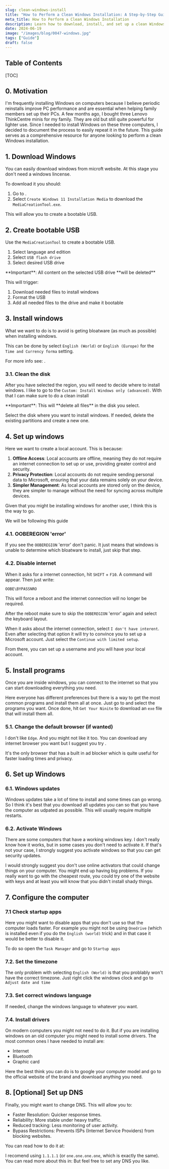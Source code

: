 ```yaml
---
slug: clean-windows-install
title: "How to Perform a Clean Windows Installation: A Step-by-Step Guide"
meta_title: How to Perform a Clean Windows Installation
description: Learn how to download, install, and set up a clean Windows installation without bloatware. This comprehensive guide covers creating a bootable USB, setting up a local account, and configuring essential settings for optimal performance.
date: 2024-06-19
image: "/images/blog/0047-windows.jpg"
tags: ["Guide"]
draft: false
---
```


## Table of Contents

[TOC]

## 0. Motivation

I'm frequently installing Windows on computers because I believe periodic reinstalls improve PC performance and are essential when helping family members set up their PCs.
A few months ago, I bought three Lenovo ThinkCentre minis for my family.
They are old but still quite powerful for lighter use.
Since I needed to install Windows on these three computers, I decided to document the process to easily repeat it in the future.
This guide serves as a comprehensive resource for anyone looking to perform a clean Windows installation.

## 1. Download Windows

You can easily download windows from microft website.
At this stage you don't need a windows lincense.

To download it you should:

1. Go to <FancyLink linkText="Download Windows 11" url="https://www.microsoft.com/software-download/windows11"/>.
2. Select `Create Windows 11 Installation Media` to download the `MediaCreationTool.exe`.

This will allow you to create a bootable USB.

## 2. Create bootable USB

Use the `MediaCreationTool` to create a bootable USB.

1. Select language and edition
2. Select `USB flash drive`
3. Select desired USB drive

<Notice type="warning">
  **Important**: All content on the selected USB drive **will be deleted**
</Notice>

This will trigger:

1. Download needed files to install windows
2. Format the USB
3. Add all needed files to the drive and make it bootable

## 3. Install windows

What we want to do is to avoid is geting bloatware (as much as possible) when installing windows.

This can be done by select `English (World)` or `English (Europe)` for the `Time and Currency forma` setting.

For more info see: <FancyLink linkText="How to install Windows 11 without bloatware apps" url="https://pureinfotech.com/install-windows-11-without-bloatware-apps/" company="default" dark="true"/>.

### 3.1. Clean the disk

After you have selected the region, you will need to decide where to install windows.
I like to go to the `Custom: Install Windows only (advanced)`. With that I can make sure to do a clean install

<Notice type="warning">
  **Important**: This will **delete all files** in the disk you select.
</Notice>

Select the disk where you want to install windows. If needed, delete the existing partitions and create a new one.

## 4. Set up windows
 
Here we want to create a local account. This is because:

1. **Offline Access**: Local accounts are offline, meaning they do not require an internet connection to set up or use, providing greater control and security.
2. **Privacy Protection**: Local accounts do not require sending personal data to Microsoft, ensuring that your data remains solely on your device.
3. **Simpler Management**: As local accounts are stored only on the device, they are simpler to manage without the need for syncing across multiple devices.

Given that you might be installing windows for another user, I think this is the way to go.

We will be following this guide <FancyLink linkText="How to Install Windows 11 Without a Microsoft Account" url="https://www.tomshardware.com/how-to/install-windows-11-without-microsoft-account" company="default" dark="true"/>

### 4.1. OOBEREGION 'error'

If you see the `OOBEREGION` 'error' don't panic. It just means that windows is unable to determine which bloatware to install, just skip that step.

### 4.2. Disable internet

When it asks for a internet connection, hit `SHIFT` + `F10`. A command will appear. Then just write:

```sh
OOBE\BYPASSNRO
```

This will force a reboot and the internet connection will no longer be required.

After the reboot make sure to skip the `OOBEREGION` 'error' again and select the keyboard layout.

When it asks about the internet connection, select `I don't have interent`. Even after selecting that option it will try to convince you to set up a Microsoft account. Just select the `Continue with limited setup`.

From there, you can set up a username and you will have your local account.

## 5. Install programs

Once you are inside windows, you can connect to the internet so that you can start downloading everything you need.

Here everyone has different preferences but there is a way to get the most common programs and install them all at once.
Just go to  <FancyLink linkText="ninite.com" url="https://ninite.com/"/> and select the programs you want.
Once done, hit `Get Your Ninite` to download an `exe` file that will install them all.

### 5.1. Change the default browser (if wanted)

I don't like `Edge`. And you might not like it too.
You can download any internet browser you want but I suggest you try <FancyLink linkText="Brave" url="https://brave.com/"/>.

It's the only browser that has a built in ad blocker which is quite useful for faster loading times and privacy.

## 6. Set up Windows

### 6.1. Windows updates

Windows updates take a lot of time to install and some times can go wrong.
So I think it's best that you download all updates you can so that you have the computer as udpated as possible.
This will usually require multiple restarts.

### 6.2. Activate Windows

There are some computers that have a working windows key. I don't really know how it works, but in some cases you don't need to activate it.
If that's not your case, I strongly suggest you activate windows so that you can get security updates.

I would strongly suggest you don't use online activators that could change things on your computer. You might end up having big problems. If you really want to go with the cheapest route, you could try one of the website with keys and at least you will know that you didn't install shady things.

## 7. Configure the computer

### 7.1 Check startup apps

Here you might want to disable apps that you don't use so that the computer loads faster. For example you might not be using `Onedrive` (which is installed even if you do the `English (world)` trick) and in that case it would be better to disable it.

To do so open the `Task Manager` and go to `Startup apps`

### 7.2. Set the timezone

The only problem with selecting `English (World)` is that you problably won't have the correct timezone.
Just right click the windows clock and go to `Adjust date and time`

### 7.3. Set correct windows language

If needed, change the windows language to whatever you want.

### 7.4. Install drivers

On modern computers you might not need to do it. But if you are installing windows on an old computer you might need to install some drivers.
The most common ones I have needed to install are:

* Internet
* Bluetooth
* Graphic card

Here the best think you can do is to google your computer model and go to the official website of the brand and download anything you need.

## 8. [Optional] Set up DNS

Finally, you might want to change DNS. This will allow you to:

* Faster Resolution: Quicker response times.
* Reliability: More stable under heavy traffic.
* Reduced tracking: Less monitoring of user activity.
* Bypass Restrictions: Prevents ISPs (Internet Service Providers) from blocking websites. 

You can read how to do it at: <FancyLink linkText="Change your DNS | Windows" url="https://developers.google.com/speed/public-dns/docs/using#windows"/>

I recomend using `1.1.1.1` (or `one.one.one.one`, which is exactly the same).
You can read more about this in: <FancyLink linkText="What is 1.1.1.1?" url="https://www.cloudflare.com/learning/dns/what-is-1.1.1.1/"/>
But feel free to set any DNS you like.
